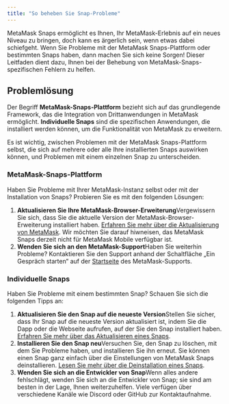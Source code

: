 ```yaml
---
title: "So beheben Sie Snap-Probleme"
---
```


MetaMask Snaps ermöglicht es Ihnen, Ihr MetaMask-Erlebnis auf ein neues Niveau zu bringen, doch kann es ärgerlich sein, wenn etwas dabei schiefgeht. Wenn Sie Probleme mit der MetaMask Snaps-Plattform oder bestimmten Snaps haben, dann machen Sie sich keine Sorgen! Dieser Leitfaden dient dazu, Ihnen bei der Behebung von MetaMask-Snaps-spezifischen Fehlern zu helfen.

## Problemlösung

Der Begriff **MetaMask-Snaps-Plattform** bezieht sich auf das grundlegende Framework, das die Integration von Drittanwendungen in MetaMask ermöglicht. **Individuelle Snaps** sind die spezifischen Anwendungen, die installiert werden können, um die Funktionalität von MetaMask zu erweitern.

Es ist wichtig, zwischen Problemen mit der MetaMask Snaps-Plattform selbst, die sich auf mehrere oder alle Ihre installierten Snaps auswirken können, und Problemen mit einem einzelnen Snap zu unterscheiden.

### MetaMask-Snaps-Plattform

Haben Sie Probleme mit Ihrer MetaMask-Instanz selbst oder mit der Installation von Snaps? Probieren Sie es mit den folgenden Lösungen:

1. **Aktualisieren Sie Ihre MetaMask-Browser-Erweiterung**Vergewissern Sie sich, dass Sie die aktuelle Version der MetaMask-Browser-Erweiterung installiert haben. [Erfahren Sie mehr über die Aktualisierung von MetaMask](/managing-my-wallet/using-metamask/how-to-update-the-version-of-metamask). Wir möchten Sie darauf hiwneisen, das MetaMask Snaps derzeit nicht für MetaMask Mobile verfügbar ist.
2. **Wenden Sie sich an den MetaMask-Support**Haben Sie weiterhin Probleme? Kontaktieren Sie den Support anhand der Schaltfläche „Ein Gespräch starten“ auf der [Startseite](https://support.metamask.io/hc) des MetaMask-Supports.

### Individuelle Snaps

Haben Sie Probleme mit einem bestimmten Snap? Schauen Sie sich die folgenden Tipps an:

1. **Aktualisieren Sie den Snap auf die neueste Version**Stellen Sie sicher, dass Ihr Snap auf die neueste Version aktualisiert ist, indem Sie die Dapp oder die Webseite aufrufen, auf der Sie den Snap installiert haben. [Erfahren Sie mehr über das Aktualisieren eines Snaps](/metamask-snaps/how-to-update-a-snap).
2. **Installieren Sie den Snap neu**Versuchen Sie, den Snap zu löschen, mit dem Sie Probleme haben, und installieren Sie ihn erneut. Sie können einen Snap ganz einfach über die Einstellungen von MetaMask Snaps deinstallieren. [Lesen Sie mehr über die Deinstallation eines Snaps](/metamask-snaps/how-to-uninstall-a-snap).
3. **Wenden Sie sich an die Entwickler von Snap**Wenn alles andere fehlschlägt, wenden Sie sich an die Entwickler von Snap; sie sind am besten in der Lage, Ihnen weiterzuhelfen. Viele verfügen über verschiedene Kanäle wie Discord oder GitHub zur Kontaktaufnahme.
